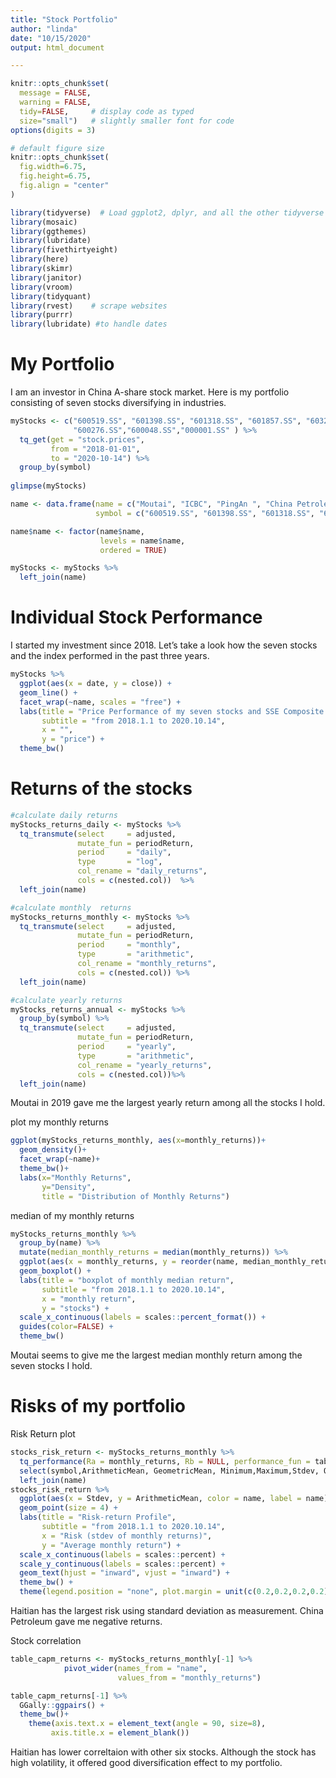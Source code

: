```yaml
---
title: "Stock Portfolio"
author: "linda"
date: "10/15/2020"
output: html_document

---
```


```r
knitr::opts_chunk$set(
  message = FALSE, 
  warning = FALSE, 
  tidy=FALSE,     # display code as typed
  size="small")   # slightly smaller font for code
options(digits = 3)

# default figure size
knitr::opts_chunk$set(
  fig.width=6.75, 
  fig.height=6.75,
  fig.align = "center"
)
```

```r
library(tidyverse)  # Load ggplot2, dplyr, and all the other tidyverse packages
library(mosaic)
library(ggthemes)
library(lubridate)
library(fivethirtyeight)
library(here)
library(skimr)
library(janitor)
library(vroom)
library(tidyquant)
library(rvest)    # scrape websites
library(purrr)  
library(lubridate) #to handle dates
```

# My Portfolio

I am an investor in China A-share stock market. Here is my portfolio consisting of seven stocks diversifying in industries.
```r
myStocks <- c("600519.SS", "601398.SS", "601318.SS", "601857.SS", "603288.SS", 
              "600276.SS","600048.SS","000001.SS" ) %>% 
  tq_get(get = "stock.prices", 
         from = "2018-01-01",
         to = "2020-10-14") %>%
  group_by(symbol)
  
glimpse(myStocks)

name <- data.frame(name = c("Moutai", "ICBC", "PingAn ", "China Petroleum", "Haitian", "Hengrui","Poly","SSE Composite Index"), 
                   symbol = c("600519.SS", "601398.SS", "601318.SS", "601857.SS", "603288.SS", "600276.SS","600048.SS","000001.SS"))

name$name <- factor(name$name, 
                    levels = name$name,
                    ordered = TRUE)

myStocks <- myStocks %>% 
  left_join(name)
```

# Individual Stock Performance

I started my investment since 2018. Let's take a look how the seven stocks and the index performed in the past three years.

```r
myStocks %>% 
  ggplot(aes(x = date, y = close)) +
  geom_line() +
  facet_wrap(~name, scales = "free") +
  labs(title = "Price Performance of my seven stocks and SSE Composite index ",
       subtitle = "from 2018.1.1 to 2020.10.14",
       x = "",
       y = "price") +
  theme_bw()
```

# Returns of the stocks

```r
#calculate daily returns
myStocks_returns_daily <- myStocks %>%
  tq_transmute(select     = adjusted, 
               mutate_fun = periodReturn, 
               period     = "daily", 
               type       = "log",
               col_rename = "daily_returns",
               cols = c(nested.col))  %>% 
  left_join(name)

#calculate monthly  returns
myStocks_returns_monthly <- myStocks %>%
  tq_transmute(select     = adjusted, 
               mutate_fun = periodReturn, 
               period     = "monthly", 
               type       = "arithmetic",
               col_rename = "monthly_returns",
               cols = c(nested.col)) %>% 
  left_join(name)

#calculate yearly returns
myStocks_returns_annual <- myStocks %>%
  group_by(symbol) %>%
  tq_transmute(select     = adjusted, 
               mutate_fun = periodReturn, 
               period     = "yearly", 
               type       = "arithmetic",
               col_rename = "yearly_returns",
               cols = c(nested.col))%>% 
  left_join(name)
```
Moutai in 2019 gave me the largest yearly return among all the stocks I hold.

plot my monthly returns
```r
ggplot(myStocks_returns_monthly, aes(x=monthly_returns))+
  geom_density()+
  facet_wrap(~name)+
  theme_bw()+
  labs(x="Monthly Returns", 
       y="Density", 
       title = "Distribution of Monthly Returns")
```

median of my monthly returns
```r
myStocks_returns_monthly %>% 
  group_by(name) %>% 
  mutate(median_monthly_returns = median(monthly_returns)) %>% 
  ggplot(aes(x = monthly_returns, y = reorder(name, median_monthly_returns),color = name)) +
  geom_boxplot() +
  labs(title = "boxplot of monthly median return",
       subtitle = "from 2018.1.1 to 2020.10.14",
       x = "monthly return",
       y = "stocks") +
  scale_x_continuous(labels = scales::percent_format()) +
  guides(color=FALSE) + 
  theme_bw() 
```

Moutai seems to give me the largest median monthly return among the seven stocks I hold.

# Risks of my portfolio

Risk Return plot
```r
stocks_risk_return <- myStocks_returns_monthly %>% 
  tq_performance(Ra = monthly_returns, Rb = NULL, performance_fun = table.Stats) %>% 
  select(symbol,ArithmeticMean, GeometricMean, Minimum,Maximum,Stdev, Quartile1, Quartile3) %>% 
  left_join(name)
stocks_risk_return %>% 
  ggplot(aes(x = Stdev, y = ArithmeticMean, color = name, label = name)) +
  geom_point(size = 4) +
  labs(title = "Risk-return Profile",
       subtitle = "from 2018.1.1 to 2020.10.14",
       x = "Risk (stdev of monthly returns)",
       y = "Average monthly return") +
  scale_x_continuous(labels = scales::percent) +
  scale_y_continuous(labels = scales::percent) +
  geom_text(hjust = "inward", vjust = "inward") +
  theme_bw() +
  theme(legend.position = "none", plot.margin = unit(c(0.2,0.2,0.2,0.2), "inches"))
```
Haitian has the largest risk using standard deviation as measurement. China Petroleum gave me negative returns.

Stock correlation
```r
table_capm_returns <- myStocks_returns_monthly[-1] %>%
            pivot_wider(names_from = "name",
                        values_from = "monthly_returns")  

table_capm_returns[-1] %>% 
  GGally::ggpairs() +
  theme_bw()+
    theme(axis.text.x = element_text(angle = 90, size=8),
         axis.title.x = element_blank())
```
Haitian has lower correltaion with other six stocks. Although the stock has high volatility, it offered good diversification effect to my portfolio.
